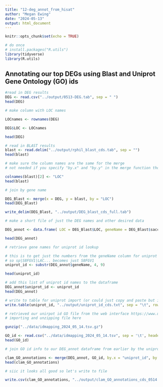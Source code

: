 ```yaml
---
title: "12-deg_annot_from_hisat"
author: "Megan Ewing"
date: "2024-05-13"
output: html_document
---
```


```r
knitr::opts_chunk$set(echo = TRUE)
```

```r
# do once
# install.packages("R.utils")
library(tidyverse)
library(R.utils)

```

## Annotating our top DEGs using Blast and Uniprot Gene Ontology (GO) ids

```r

#read in DEG results
DEG <- read.csv("../output/0513-DEG.tab", sep = " ")
head(DEG)

```

```r
# make column with LOC names

LOCnames <- rownames(DEG)

DEG$LOC <- LOCnames

head(DEG)

```

```r
# read in BLAST results
blast <- read.delim("../output/rphil_blast_cds.tab", sep = "")
head(blast)
```

```r
# make sure the column names are the same for the merge
# not needed if you specify "by.x" and "by.y" in the merge function tho 

colnames(blast)[2] <- "LOC"
head(blast)
```

```r
# join by gene name

DEG_Blast <- merge(x = DEG, y = blast, by = "LOC")
head(DEG_Blast)

write_delim(DEG_Blast, "../output/DEG_blast_cds_full.tab")

```

```r
# make a short file of just the DEG names and other desired data

DEG_annot <- data.frame( LOC = DEG_Blast$LOC, geneName = DEG_Blast$saccver, baseMean = DEG_Blast$baseMean, log2FoldChange = DEG_Blast$log2FoldChange, pvalue = DEG_Blast$pvalue, padj = DEG_Blast$padj, protein = DEG_Blast$protein, cds = DEG_Blast$cds  )

head(DEG_annot)


```

```r
# retrieve gene names for uniprot id lookup

# this is to get just the numbers from the geneName column for uniprot
# so sp|S8FGV1|LAC... becomes just S8FGV1
uniprot_id <- substr(DEG_annot$geneName, 4, 9)

head(uniprot_id)

# add this list of uniprot id names to the dataframe
DEG_annot$uniprot_id <- uniprot_id
head(DEG_annot)

# write to table for uniprot import (or could just copy and paste but i imported a text file to uniprot just for my own santity to make sure everything was included)
write.table(uniprot_id, "../output/uniprot_id_cds.txt", sep = "\t", row.names = FALSE, col.names = FALSE, quote = FALSE)

```

```r

# retrieved our unirpot id GO file from the web interface https://www.uniprot.org/
# importing and unzipping file here

gunzip("../data/idmapping_2024_05_14.tsv.gz")

GO_id <- read.csv("../data/idmapping_2024_05_14.tsv", sep = '\t', header = TRUE, row.names=NULL)
head(GO_id)
```

```r
# join GO id info to our DEG_annot dataframe from earlier by the uniprot ids

clam_GO_annotations <- merge(DEG_annot, GO_id, by.x = "uniprot_id", by.y = "Entry")
head(clam_GO_annotations)

```

```r
# siic it looks all good so let's write to file

write.csv(clam_GO_annotations, "../output/clam_GO_annotations_cds_0514.csv")
```
